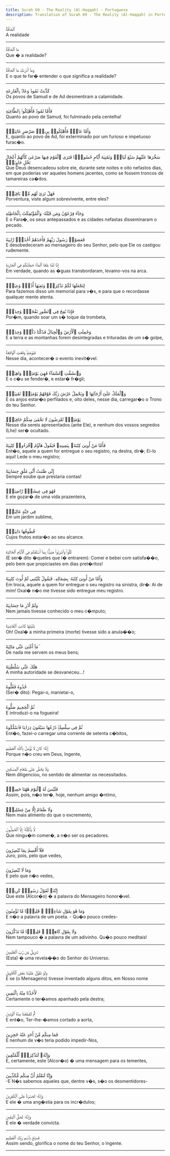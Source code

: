 ```yaml
---
title: Surah 69 - The Reality (Al-Haqqah) - Portuguese
description: Translation of Surah 69 - The Reality (Al-Haqqah) in Portuguese
---
```





<Aside type="quran" title="1">
ٱلْحَآقَّةُ
</Aside>

<Aside type="reference" title="1">
A realidade
</Aside>

---

<Aside type="quran" title="2">
مَا ٱلْحَآقَّةُ
</Aside>

<Aside type="reference" title="2">
Que � a realidade?
</Aside>

---

<Aside type="quran" title="3">
وَمَآ أَدْرَىٰكَ مَا ٱلْحَآقَّةُ
</Aside>

<Aside type="reference" title="3">
E o que te far� entender o que significa a realidade?
</Aside>

---

<Aside type="quran" title="4">
كَذَّبَتْ ثَمُودُ وَعَادٌۢ بِٱلْقَارِعَةِ
</Aside>

<Aside type="reference" title="4">
Os povos de Samud e de Ad desmentiram a calamidade.
</Aside>

---

<Aside type="quran" title="5">
فَأَمَّا ثَمُودُ فَأُهْلِكُوا۟ بِٱلطَّاغِيَةِ
</Aside>

<Aside type="reference" title="5">
Quanto ao povo de Samud, foi fulminado pela centelha!
</Aside>

---

<Aside type="quran" title="6">
وَأَمَّا عَادٌۭ فَأُهْلِكُوا۟ بِرِيحٍۢ صَرْصَرٍ عَاتِيَةٍۢ
</Aside>

<Aside type="reference" title="6">
E, quanto ao povo de Ad, foi exterminado por um furioso e impetuoso furac�o.
</Aside>

---

<Aside type="quran" title="7">
سَخَّرَهَا عَلَيْهِمْ سَبْعَ لَيَالٍۢ وَثَمَٰنِيَةَ أَيَّامٍ حُسُومًۭا فَتَرَى ٱلْقَوْمَ فِيهَا صَرْعَىٰ كَأَنَّهُمْ أَعْجَازُ نَخْلٍ خَاوِيَةٍۢ
</Aside>

<Aside type="reference" title="7">
Que Deus desencadeou sobre ele, durante sete noites e oito nefastos dias, em que poderias ver aqueles homens jacentes, como se fossem troncos de tamareiras ca�dos.
</Aside>

---

<Aside type="quran" title="8">
فَهَلْ تَرَىٰ لَهُم مِّنۢ بَاقِيَةٍۢ
</Aside>

<Aside type="reference" title="8">
Porventura, viste algum sobrevivente, entre eles?
</Aside>

---

<Aside type="quran" title="9">
وَجَآءَ فِرْعَوْنُ وَمَن قَبْلَهُۥ وَٱلْمُؤْتَفِكَٰتُ بِٱلْخَاطِئَةِ
</Aside>

<Aside type="reference" title="9">
E o Fara�, os seus antepassados e as cidades nefastas disseminaram o pecado.
</Aside>

---

<Aside type="quran" title="10">
فَعَصَوْا۟ رَسُولَ رَبِّهِمْ فَأَخَذَهُمْ أَخْذَةًۭ رَّابِيَةً
</Aside>

<Aside type="reference" title="10">
E desobedeceram ao mensageiro do seu Senhor, pelo que Ele os castigou rudemente.
</Aside>

---

<Aside type="quran" title="11">
إِنَّا لَمَّا طَغَا ٱلْمَآءُ حَمَلْنَٰكُمْ فِى ٱلْجَارِيَةِ
</Aside>

<Aside type="reference" title="11">
Em verdade, quando as �guas transbordaram, levamo-vos na arca.
</Aside>

---

<Aside type="quran" title="12">
لِنَجْعَلَهَا لَكُمْ تَذْكِرَةًۭ وَتَعِيَهَآ أُذُنٌۭ وَٰعِيَةٌۭ
</Aside>

<Aside type="reference" title="12">
Para fazemos disso um memorial para v�s, e para que o recordasse qualquer mente atenta.
</Aside>

---

<Aside type="quran" title="13">
فَإِذَا نُفِخَ فِى ٱلصُّورِ نَفْخَةٌۭ وَٰحِدَةٌۭ
</Aside>

<Aside type="reference" title="13">
Por�m, quando soar um s� toque da trombeta,
</Aside>

---

<Aside type="quran" title="14">
وَحُمِلَتِ ٱلْأَرْضُ وَٱلْجِبَالُ فَدُكَّتَا دَكَّةًۭ وَٰحِدَةًۭ
</Aside>

<Aside type="reference" title="14">
E a terra e as montanhas forem desintegradas e trituradas de um s� golpe,
</Aside>

---

<Aside type="quran" title="15">
فَيَوْمَئِذٍۢ وَقَعَتِ ٱلْوَاقِعَةُ
</Aside>

<Aside type="reference" title="15">
Nesse dia, acontecer� o evento inevit�vel.
</Aside>

---

<Aside type="quran" title="16">
وَٱنشَقَّتِ ٱلسَّمَآءُ فَهِىَ يَوْمَئِذٍۢ وَاهِيَةٌۭ
</Aside>

<Aside type="reference" title="16">
E o c�u se fender�, e estar� fr�gil;
</Aside>

---

<Aside type="quran" title="17">
وَٱلْمَلَكُ عَلَىٰٓ أَرْجَآئِهَا ۚ وَيَحْمِلُ عَرْشَ رَبِّكَ فَوْقَهُمْ يَوْمَئِذٍۢ ثَمَٰنِيَةٌۭ
</Aside>

<Aside type="reference" title="17">
E os anjos estar�o perfilados e, oito deles, nesse dia, carregar�o o Trono do teu Senhor.
</Aside>

---

<Aside type="quran" title="18">
يَوْمَئِذٍۢ تُعْرَضُونَ لَا تَخْفَىٰ مِنكُمْ خَافِيَةٌۭ
</Aside>

<Aside type="reference" title="18">
Nesse dia sereis apresentados (ante Ele), e nenhum dos vossos segredos (Lhe) ser� ocultado.
</Aside>

---

<Aside type="quran" title="19">
فَأَمَّا مَنْ أُوتِىَ كِتَٰبَهُۥ بِيَمِينِهِۦ فَيَقُولُ هَآؤُمُ ٱقْرَءُوا۟ كِتَٰبِيَهْ
</Aside>

<Aside type="reference" title="19">
Ent�o, aquele a quem for entregue o seu registro, na destra, dir�; Ei-lo aqui! Lede o meu registro;
</Aside>

---

<Aside type="quran" title="20">
إِنِّى ظَنَنتُ أَنِّى مُلَٰقٍ حِسَابِيَهْ
</Aside>

<Aside type="reference" title="20">
Sempre soube que prestaria contas!
</Aside>

---

<Aside type="quran" title="21">
فَهُوَ فِى عِيشَةٍۢ رَّاضِيَةٍۢ
</Aside>

<Aside type="reference" title="21">
E ele gozar� de uma vida prazenteira,
</Aside>

---

<Aside type="quran" title="22">
فِى جَنَّةٍ عَالِيَةٍۢ
</Aside>

<Aside type="reference" title="22">
Em um jardim sublime,
</Aside>

---

<Aside type="quran" title="23">
قُطُوفُهَا دَانِيَةٌۭ
</Aside>

<Aside type="reference" title="23">
Cujos frutos estar�o ao seu alcance.
</Aside>

---

<Aside type="quran" title="24">
كُلُوا۟ وَٱشْرَبُوا۟ هَنِيٓـًٔۢا بِمَآ أَسْلَفْتُمْ فِى ٱلْأَيَّامِ ٱلْخَالِيَةِ
</Aside>

<Aside type="reference" title="24">
(E ser� dito �queles que l� entrarem): Comei e bebei com satisfa��o, pelo bem que propiciastes em dias pret�ritos!
</Aside>

---

<Aside type="quran" title="25">
وَأَمَّا مَنْ أُوتِىَ كِتَٰبَهُۥ بِشِمَالِهِۦ فَيَقُولُ يَٰلَيْتَنِى لَمْ أُوتَ كِتَٰبِيَهْ
</Aside>

<Aside type="reference" title="25">
Em troca, aquele a quem for entregue o seu registro na sinistra, dir�: Ai de mim! Oxal� n�o me tivesse sido entregue meu registro.
</Aside>

---

<Aside type="quran" title="26">
وَلَمْ أَدْرِ مَا حِسَابِيَهْ
</Aside>

<Aside type="reference" title="26">
Nem jamais tivesse conhecido o meu c�mputo;
</Aside>

---

<Aside type="quran" title="27">
يَٰلَيْتَهَا كَانَتِ ٱلْقَاضِيَةَ
</Aside>

<Aside type="reference" title="27">
Oh! Oxal� a minha primeira (morte) tivesse sido a anula��o;
</Aside>

---

<Aside type="quran" title="28">
مَآ أَغْنَىٰ عَنِّى مَالِيَهْ ۜ
</Aside>

<Aside type="reference" title="28">
De nada me servem os meus bens;
</Aside>

---

<Aside type="quran" title="29">
هَلَكَ عَنِّى سُلْطَٰنِيَهْ
</Aside>

<Aside type="reference" title="29">
A minha autoridade se desvaneceu...!
</Aside>

---

<Aside type="quran" title="30">
خُذُوهُ فَغُلُّوهُ
</Aside>

<Aside type="reference" title="30">
(Ser� dito): Pegai-o, manietai-o,
</Aside>

---

<Aside type="quran" title="31">
ثُمَّ ٱلْجَحِيمَ صَلُّوهُ
</Aside>

<Aside type="reference" title="31">
E introduzi-o na fogueira!
</Aside>

---

<Aside type="quran" title="32">
ثُمَّ فِى سِلْسِلَةٍۢ ذَرْعُهَا سَبْعُونَ ذِرَاعًۭا فَٱسْلُكُوهُ
</Aside>

<Aside type="reference" title="32">
Ent�o, fazei-o carregar uma corrente de setenta c�bitos,
</Aside>

---

<Aside type="quran" title="33">
إِنَّهُۥ كَانَ لَا يُؤْمِنُ بِٱللَّهِ ٱلْعَظِيمِ
</Aside>

<Aside type="reference" title="33">
Porque n�o creu em Deus, Ingente,
</Aside>

---

<Aside type="quran" title="34">
وَلَا يَحُضُّ عَلَىٰ طَعَامِ ٱلْمِسْكِينِ
</Aside>

<Aside type="reference" title="34">
Nem diligenciou, no sentido de alimentar os necessitados.
</Aside>

---

<Aside type="quran" title="35">
فَلَيْسَ لَهُ ٱلْيَوْمَ هَٰهُنَا حَمِيمٌۭ
</Aside>

<Aside type="reference" title="35">
Assim, pois, n�o ter�, hoje, nenhum amigo �ntimo,
</Aside>

---

<Aside type="quran" title="36">
وَلَا طَعَامٌ إِلَّا مِنْ غِسْلِينٍۢ
</Aside>

<Aside type="reference" title="36">
Nem mais alimento do que o excremento,
</Aside>

---

<Aside type="quran" title="37">
لَّا يَأْكُلُهُۥٓ إِلَّا ٱلْخَٰطِـُٔونَ
</Aside>

<Aside type="reference" title="37">
Que ningu�m comer�, a n�o ser os pecadores.
</Aside>

---

<Aside type="quran" title="38">
فَلَآ أُقْسِمُ بِمَا تُبْصِرُونَ
</Aside>

<Aside type="reference" title="38">
Juro, pois, pelo que vedes,
</Aside>

---

<Aside type="quran" title="39">
وَمَا لَا تُبْصِرُونَ
</Aside>

<Aside type="reference" title="39">
E pelo que n�o vedes,
</Aside>

---

<Aside type="quran" title="40">
إِنَّهُۥ لَقَوْلُ رَسُولٍۢ كَرِيمٍۢ
</Aside>

<Aside type="reference" title="40">
Que este (Alcor�o) � a palavra do Mensageiro honor�vel.
</Aside>

---

<Aside type="quran" title="41">
وَمَا هُوَ بِقَوْلِ شَاعِرٍۢ ۚ قَلِيلًۭا مَّا تُؤْمِنُونَ
</Aside>

<Aside type="reference" title="41">
E n�o a palavra de um poeta. - Qu�o pouco credes-
</Aside>

---

<Aside type="quran" title="42">
وَلَا بِقَوْلِ كَاهِنٍۢ ۚ قَلِيلًۭا مَّا تَذَكَّرُونَ
</Aside>

<Aside type="reference" title="42">
Nem tampouco � a palavra de um adivinho. Qu�o pouco meditais!
</Aside>

---

<Aside type="quran" title="43">
تَنزِيلٌۭ مِّن رَّبِّ ٱلْعَٰلَمِينَ
</Aside>

<Aside type="reference" title="43">
(Esta) � uma revela��o do Senhor do Universo.
</Aside>

---

<Aside type="quran" title="44">
وَلَوْ تَقَوَّلَ عَلَيْنَا بَعْضَ ٱلْأَقَاوِيلِ
</Aside>

<Aside type="reference" title="44">
E se (o Mensageiro) tivesse inventado alguns ditos, em Nosso nome
</Aside>

---

<Aside type="quran" title="45">
لَأَخَذْنَا مِنْهُ بِٱلْيَمِينِ
</Aside>

<Aside type="reference" title="45">
Certamente o ter�amos apanhado pela destra;
</Aside>

---

<Aside type="quran" title="46">
ثُمَّ لَقَطَعْنَا مِنْهُ ٱلْوَتِينَ
</Aside>

<Aside type="reference" title="46">
E ent�o, Ter-lhe-�amos cortado a aorta,
</Aside>

---

<Aside type="quran" title="47">
فَمَا مِنكُم مِّنْ أَحَدٍ عَنْهُ حَٰجِزِينَ
</Aside>

<Aside type="reference" title="47">
E nenhum de v�s teria podido impedir-Nos,
</Aside>

---

<Aside type="quran" title="48">
وَإِنَّهُۥ لَتَذْكِرَةٌۭ لِّلْمُتَّقِينَ
</Aside>

<Aside type="reference" title="48">
E, certamente, este (Alcor�o) � uma mensagem para os tementes,
</Aside>

---

<Aside type="quran" title="49">
وَإِنَّا لَنَعْلَمُ أَنَّ مِنكُم مُّكَذِّبِينَ
</Aside>

<Aside type="reference" title="49">
-E N�s sabemos aqueles que, dentre v�s, s�o os desmentidores-
</Aside>

---

<Aside type="quran" title="50">
وَإِنَّهُۥ لَحَسْرَةٌ عَلَى ٱلْكَٰفِرِينَ
</Aside>

<Aside type="reference" title="50">
E ele � uma ang�stia para os incr�dulos;
</Aside>

---

<Aside type="quran" title="51">
وَإِنَّهُۥ لَحَقُّ ٱلْيَقِينِ
</Aside>

<Aside type="reference" title="51">
E ele � verdade convicta.
</Aside>

---

<Aside type="quran" title="52">
فَسَبِّحْ بِٱسْمِ رَبِّكَ ٱلْعَظِيمِ
</Aside>

<Aside type="reference" title="52">
Assim sendo, glorifica o nome do teu Senhor, o Ingente.
</Aside>

---
